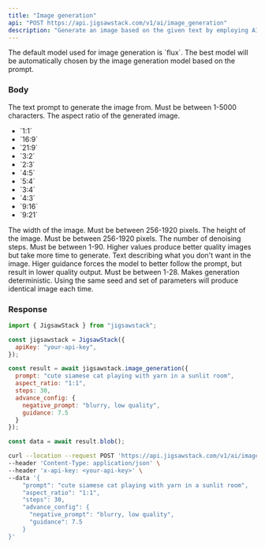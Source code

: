 ```yaml
---
title: "Image generation"
api: "POST https://api.jigsawstack.com/v1/ai/image_generation"
description: "Generate an image based on the given text by employing AI models like Flux, Stable Diffusion, and other top models."
---
```


<Note>
 The default model used for image generation is `flux`. The best model will be automatically chosen by the image generation model based on the prompt.
</Note> 

### Body

<ParamField body="prompt" type="string" required>
  The text prompt to generate the image from. Must be between 1-5000 characters.
</ParamField>

<ParamField body="aspect_ratio" type="string" default="4:3">
  The aspect ratio of the generated image. 
  <ul>
        <li>`1:1`</li>
        <li>`16:9`</li>
        <li>`21:9`</li>
        <li>`3:2`</li>
        <li>`2:3`</li>
        <li>`4:5`</li>
        <li>`5:4`</li>
        <li>`3:4`</li>
        <li>`4:3`</li>
        <li>`9:16`</li>
        <li>`9:21`</li>
  </ul>
</ParamField>

<ParamField body="width" type="number">
  The width of the image. Must be between 256-1920 pixels.
</ParamField>

<ParamField body="height" type="number">
  The height of the image. Must be between 256-1920 pixels.
</ParamField>

<ParamField body="steps" type="number">
  The number of denoising steps. Must be between 1-90. Higher values produce better quality images but take more time to generate.
</ParamField>

<ParamField body="advance_config" type="object">
  <Expandable title="advance_config" defaultOpen="false">
    <ParamField body="negative_prompt" type="string">
      Text describing what you don't want in the image. 
    </ParamField>
    <ParamField body="guidance" type="number">
     Higer guidance forces the model to better follow the prompt, but result in lower quality output. Must be between 1-28.
    </ParamField>
    <ParamField body="seed" type="number">
     Makes generation deterministic. Using the same seed and set of parameters will produce identical image each time.
    </ParamField>

  </Expandable>
</ParamField>

<Snippet file="header.mdx" />

### Response

<RequestExample>

```javascript Node.js
import { JigsawStack } from "jigsawstack";

const jigsawstack = JigsawStack({
  apiKey: "your-api-key",
});

const result = await jigsawstack.image_generation({
  prompt: "cute siamese cat playing with yarn in a sunlit room",
  aspect_ratio: "1:1",
  steps: 30,
  advance_config: {
    negative_prompt: "blurry, low quality",
    guidance: 7.5
  }
});

const data = await result.blob();
```

```bash cURL
curl --location --request POST 'https://api.jigsawstack.com/v1/ai/image_generation' \
--header 'Content-Type: application/json' \
--header 'x-api-key: <your-api-key>' \
--data '{
    "prompt": "cute siamese cat playing with yarn in a sunlit room",
    "aspect_ratio": "1:1",
    "steps": 30,
    "advance_config": {
      "negative_prompt": "blurry, low quality",
      "guidance": 7.5
    }
}'
```

</RequestExample>

<ResponseExample>

</ResponseExample>
